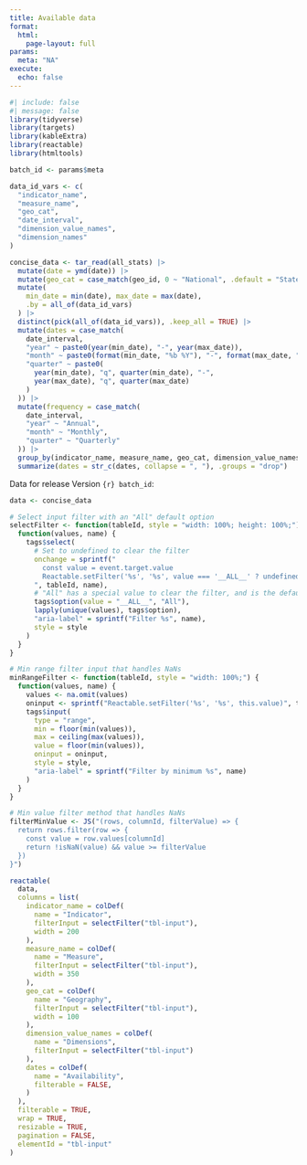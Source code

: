 ```yaml
---
title: Available data
format: 
  html:
    page-layout: full
params:
  meta: "NA"
execute:
  echo: false
---
```

```r
#| include: false
#| message: false
library(tidyverse)
library(targets)
library(kableExtra)
library(reactable)
library(htmltools)

batch_id <- params$meta

data_id_vars <- c(
  "indicator_name", 
  "measure_name", 
  "geo_cat", 
  "date_interval", 
  "dimension_value_names", 
  "dimension_names"
)

concise_data <- tar_read(all_stats) |> 
  mutate(date = ymd(date)) |> 
  mutate(geo_cat = case_match(geo_id, 0 ~ "National", .default = "State")) |> 
  mutate(
    min_date = min(date), max_date = max(date), 
    .by = all_of(data_id_vars)
  ) |> 
  distinct(pick(all_of(data_id_vars)), .keep_all = TRUE) |> 
  mutate(dates = case_match(
    date_interval,
    "year" ~ paste0(year(min_date), "-", year(max_date)),
    "month" ~ paste0(format(min_date, "%b %Y"), "-", format(max_date, "%b %Y")),
    "quarter" ~ paste0(
      year(min_date), "q", quarter(min_date), "-",
      year(max_date), "q", quarter(max_date)
    )
  )) |> 
  mutate(frequency = case_match(
    date_interval,
    "year" ~ "Annual",
    "month" ~ "Monthly",
    "quarter" ~ "Quarterly"
  )) |> 
  group_by(indicator_name, measure_name, geo_cat, dimension_value_names) |> 
  summarize(dates = str_c(dates, collapse = ", "), .groups = "drop")

```

Data for release Version `{r} batch_id`:

```r
data <- concise_data

# Select input filter with an "All" default option
selectFilter <- function(tableId, style = "width: 100%; height: 100%;") {
  function(values, name) {
    tags$select(
      # Set to undefined to clear the filter
      onchange = sprintf("
        const value = event.target.value
        Reactable.setFilter('%s', '%s', value === '__ALL__' ? undefined : value)
      ", tableId, name),
      # "All" has a special value to clear the filter, and is the default option
      tags$option(value = "__ALL__", "All"),
      lapply(unique(values), tags$option),
      "aria-label" = sprintf("Filter %s", name),
      style = style
    )
  }
}

# Min range filter input that handles NaNs
minRangeFilter <- function(tableId, style = "width: 100%;") {
  function(values, name) {
    values <- na.omit(values)
    oninput <- sprintf("Reactable.setFilter('%s', '%s', this.value)", tableId, name)
    tags$input(
      type = "range",
      min = floor(min(values)),
      max = ceiling(max(values)),
      value = floor(min(values)),
      oninput = oninput,
      style = style,
      "aria-label" = sprintf("Filter by minimum %s", name)
    )
  }
}

# Min value filter method that handles NaNs
filterMinValue <- JS("(rows, columnId, filterValue) => {
  return rows.filter(row => {
    const value = row.values[columnId]
    return !isNaN(value) && value >= filterValue
  })
}")

reactable(
  data,
  columns = list(
    indicator_name = colDef(
      name = "Indicator",
      filterInput = selectFilter("tbl-input"),
      width = 200
    ),
    measure_name = colDef(
      name = "Measure",
      filterInput = selectFilter("tbl-input"),
      width = 350
    ),
    geo_cat = colDef(
      name = "Geography",
      filterInput = selectFilter("tbl-input"),
      width = 100
    ),
    dimension_value_names = colDef(
      name = "Dimensions",
      filterInput = selectFilter("tbl-input")
    ),
    dates = colDef(
      name = "Availability",
      filterable = FALSE,
    )
  ),
  filterable = TRUE,
  wrap = TRUE,
  resizable = TRUE,
  pagination = FALSE,
  elementId = "tbl-input"
)
```



